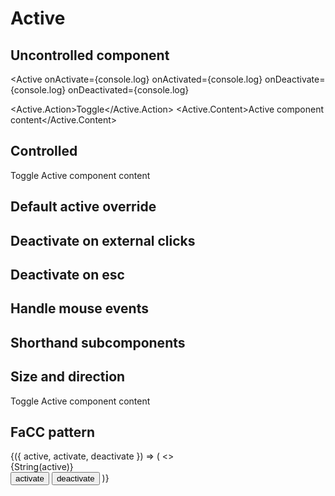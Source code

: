 

<Meta title='Components/Active' component={Active} />

# Active

## Uncontrolled component

<Active
  onActivate={console.log}
  onActivated={console.log}
  onDeactivate={console.log}
  onDeactivated={console.log}
>
  <Active.Action>Toggle</Active.Action>
  <Active.Content>Active component content</Active.Content>
</Active>

## Controlled

<Active activate={console.log}>
  <Active.Action>Toggle</Active.Action>
  <Active.Content>Active component content</Active.Content>
</Active>

## Default active override

<Active Action='Toggle' Content='Active component content' defaultActive />

## Deactivate on external clicks

<Active Action='Toggle' Content='Active component content' clickEvents />

## Deactivate on esc

<Active Action='Toggle' Content='Active component content' escEvents />

## Handle mouse events

<Active Action='Toggle' Content='Active component content' mouseEvents />

## Shorthand subcomponents

<Active Action='Toggle' Content='Active component content' />

## Size and direction

<Active size='sm' direction='up'>
  <Active.Action>Toggle</Active.Action>
  <Active.Content>Active component content</Active.Content>
</Active>

## FaCC pattern

<Active>
  {({ active, activate, deactivate }) => (
    <>
      <div>{String(active)}</div>
      <button type='button' onClick={activate}>
        activate
      </button>
      <button type='button' onClick={deactivate}>
        deactivate
      </button>
    </>
  )}
</Active>
